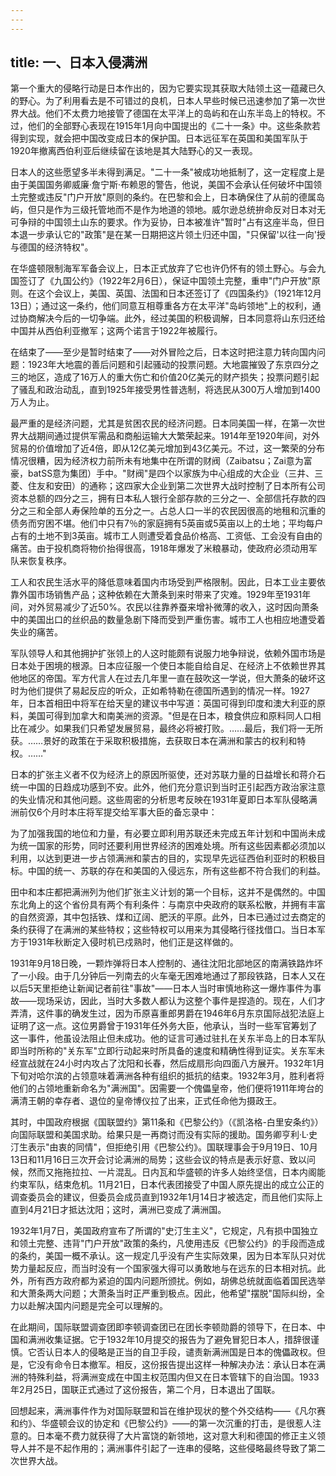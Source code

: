 ```yaml
---
---
---
```

title: 一、日本入侵满洲
---



第一个重大的侵略行动是日本作出的，因为它要实现其获取大陆领土这一蕴藏已久的野心。为了利用看去是不可错过的良机，日本人早些时候已迅速参加了第一次世界大战。他们不太费力地接管了德国在太平洋上的岛屿和在山东半岛上的特权。不过，他们的全部野心表现在1915年1月向中国提出的《二十一条》中。这些条款若得到实现，就会把中国改变成日本的保护国。日本远征军在英国和美国军队于1920年撤离西伯利亚后继续留在该地是其大陆野心的又一表现。

日本人的这些愿望多半未得到满足。"二十一条"被成功地抵制了，这一定程度上是由于美国国务卿威廉·詹宁斯·布赖恩的警告，他说，美国不会承认任何破坏中国领土完整或违反"门户开放"原则的条约。在巴黎和会上，日本确保住了从前的德属岛屿，但只是作为三级托管地而不是作为地道的领地。威尔逊总统拚命反对日本对无可争辩的中国领土山东的要求。作为妥协，日本被准许"暂时"占有这座半岛，但日本退一步承认它的"政策"是在某一日期把这片领土归还中国，"只保留'以往一向'授与德国的经济特权"。

在华盛顿限制海军军备会议上，日本正式放弃了它也许仍怀有的领土野心。与会九国签订了《九国公约》（1922年2月6日），保证中国领土完整，重申"门户开放"原则。在这个会议上，美国、英国、法国和日本还签订了《四国条约》（1921年12月13日）；通过这一条约，他们同意互相尊重各方在太平洋"岛屿领地"上的权利，通过协商解决今后的一切争端。此外，经过美国的积极调解，日本同意将山东归还给中国并从西伯利亚撤军；这两个诺言于1922年被履行。

在结束了——至少是暂时结束了——对外冒险之后，日本这时把注意力转向国内问题：1923年大地震的善后问题和引起骚动的投票问题。大地震摧毁了东京四分之三的地区，造成了16万人的重大伤亡和价值20亿美元的财产损失；投票问题引起了骚乱和政治动乱，直到1925年接受男性普选制，将选民从300万人增加到1400万人为止。

最严重的是经济问题，尤其是贫困农民的经济问题。日本同美国一样，在第一次世界大战期间通过提供军需品和商船运输大大繁荣起来。1914年至1920年间，对外贸易的价值增加了近4倍，即从12亿美元增加到43亿美元。不过，这一繁荣的分布情况很糟，因为经济权力前所未有地集中在所谓的财阀（Zaibatsu；Zai意为富豪，batSS意为集团）手中。"财阀"是四个以家族为中心组成的大企业（三井、三菱、住友和安田）的通称；这四家大企业到第二次世界大战时控制了日本所有公司资本总额的四分之三，拥有日本私人银行全部存款的三分之一、全部信托存款的四分之三和全部人寿保险单的五分之一。占总人口一半的农民因很高的地租和沉重的债务而穷困不堪。他们中只有7％的家庭拥有5英亩或5英亩以上的土地；平均每户占有的土地不到3英亩。城市工人则遭受着食品价格高、工资低、工会没有自由的痛苦。由于投机商将物价抬得很高，1918年爆发了米粮暴动，使政府必须动用军队来恢复秩序。

工人和农民生活水平的降低意味着国内市场受到严格限制。因此，日本工业主要依靠外国市场销售产品；这种依赖在大萧条到来时带来了灾难。1929年至1931年间，对外贸易减少了近50%。农民以往靠养蚕来增补微薄的收入，这时因向萧条中的美国出口的丝织品的数量急剧下降而受到严重伤害。城市工人也相应地遭受着失业的痛苦。

军队领导人和其他拥护扩张领上的人这时能颇有说服力地争辩说，依赖外国市场是日本处于困境的根源。日本应征服一个使日本能自给自足、在经济上不依赖世界其他地区的帝国。军方代言人在过去几年里一直在鼓吹这一学说，但大萧条的破坏这时为他们提供了易起反应的听众，正如希特勒在德国所遇到的情况一样。1927年，日本首相田中将军在给天皇的建议书中写道：英国可得到印度和澳大利亚的原料，美国可得到加拿大和南美洲的资源。"但是在日本，粮食供应和原料同人口相比在减少。如果我们只希望发展贸易，最终必将被打败。……最后，我们将一无所获。……景好的政策在于采取积极措施，去获取日本在满洲和蒙古的权利和特权。……"

日本的扩张主义者不仅为经济上的原因所驱使，还对苏联力量的日益增长和蒋介石统一中国的日趋成功感到不安。此外，他们充分意识到当时正引起西方政治家注意的失业情况和其他问题。这些周密的分析思考反映在1931年夏即日本军队侵略满洲前仅6个月时本庄将军提交给军事大臣的备忘录中：

为了加强我国的地位和力量，有必要立即利用苏联还未完成五年计划和中国尚未成为统一国家的形势，同时还要利用世界经济的困难处境。所有这些因素都必须加以利用，以达到更进一步占领满洲和蒙古的目的，实现早先远征西伯利亚时的积极目标。中国的统一、苏联的存在和美国的入侵远东，所有这些都不符合我们的利益。

田中和本庄都把满洲列为他们扩张主义计划的第一个目标，这并不是偶然的。中国东北角上的这个省份具有两个有利条件：与南京中央政府的联系松散，并拥有丰富的自然资源，其中包括铁、煤和辽阔、肥沃的平原。此外，日本已通过过去商定的条约获得了在满洲的某些特权；这些特权可以用来为其侵略行径找借口。当日本军方于1931年秋断定入侵时机已戍熟时，他们正是这样做的。

1931年9月18日晚，一颗炸弹将日本人控制的、通往沈阳北部地区的南满铁路炸坏了一小段。由于几分钟后一列南去的火车毫无困难地通过了那段铁路，日本人又在以后5天里拒绝让新闻记者前往"事故"——日本人当时审慎地称这一爆炸事件为事故——现场采访，因此，当时大多数人都认为这整个事件是捏造的。现在，人们才弄清，这件事的确发生过，因为币原喜重郎男爵在1946年6月东京国际战犯法庭上证明了这一点。这位男爵曾于1931年任外务大臣，他承认，当时一些军官筹划了这一事件，他虽设法阻止但未成功。他的证言可通过驻扎在关东半岛上的日本军队即当时所称的"关东军"立即行动起来时所具备的速度和精确性得到证实。关东军未经宣战就在24小时内攻占了沈阳和长春，然后成扇形向四面八方展开。1932年1月下旬对哈尔滨的占领意味着满洲各种有组织的抵抗的结束。1932年3月，胜利者将他们的占领地重新命名为"满洲国"。因需要一个傀儡皇帝，他们便将1911年垮台的满清王朝的幸存者、退位的皇帝博仪拉了出来，正式任命他为摄政王。

其时，中国政府根据《国联盟约》第11条和《巴黎公约》（《凯洛格-白里安条约》）向国际联盟和美国求助。给果只是一再商讨而没有实际的援助。国务卿亨利·L·史汀生表示"由衷的同情"，但拒绝引用《巴黎公约》。国联理事会于9月19日、10月13日和11月16日三次开会讨论满洲的局势；这些会议的特点是表示好意、致以问候，然而又拖拖拉拉、一片混乱。日内瓦和华盛顿的许多人始终坚信，日本内阁能约束军队，结束危机。11月21日，日本代表团接受了中国人原先提出的成立公正的调查委员会的建议，但委员会成员直到1932年1月14日才被选定，而且他们实际上直到4月21日才抵达沈阳；这时，满洲已变成了满洲国。

1932年1月7日，美国政府宣布了所谓的"史汀生主义"，它规定，凡有损中国独立和领土完整、违背"门户开放"政策的条约，凡使用违反《巴黎公约》的手段而造成的条约，美国一概不承认。这一规定几乎没有产生实际效果，因为日本军队只对优势力量起反应，而当时没有一个国家强大得可以勇敢地与在远东的日本相对抗。此外，所有西方政府都为紧迫的国内问题所颁扰。例如，胡佛总统就面临着国民选举和大萧条两大问题；大萧条当时正严重到极点。因此，他希望"摆脱"国际纠纷，全力以赴解决国内问题是完全可以理解的。

在此期间，国际联盟调查团即李顿调查团已在团长李顿勋爵的领导下，在日本、中国和满洲收集证据。它于1932年10月提交的报告为了避免冒犯日本人，措辞很谨慎。它否认日本人的侵略是正当的自卫手段，谴责新满洲国是日本的傀儡政权。但是，它没有命令日本撤军。相反，这份报告提出这样一种解决办法：承认日本在满洲的特殊利益，将满洲变成在中国主权范围内但又在日本管辖下的自治国。1933年2月25日，国联正式通过了这份报告，第二个月，日本退出了国联。

回想起来，满洲事件作为对国际联盟和旨在维护现状的整个外交结构——《凡尔赛和约》、华盛顿会议的协定和《巴黎公约》——的第一次沉重的打击，是很惹人注意的。日本毫不费力就获得了大片富饶的新领地，这对意大利和德国的修正主义领导人并不是不起作用的；满洲事件引起了一连串的侵略，这些侵略最终导致了第二次世界大战。